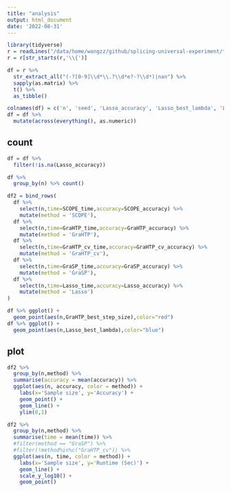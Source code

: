 ```yaml
---
title: "analysis"
output: html_document
date: '2022-08-31'
---
```


```r
library(tidyverse)
r = readLines("/data/home/wangzz/github/splicing-universal-experiment/total_experiment/experiment/logistic.out")
r = r[str_starts(r,'\\{')]
```


```r
df = r %>% 
  str_extract_all("(-?[0-9]\\d*\\.?\\d*e?-?\\d*)|nan") %>% 
  sapply(as.matrix) %>% 
  t() %>% 
  as_tibble()
```


```r
colnames(df) = c('n', 'seed', 'Lasso_accuracy', 'Lasso_best_lambda', 'Lasso_time', 'GraHTP_accuracy', 'GraHTP_time', 'GraHTP_cv_accuracy', 'GraHTP_best_step_size', 'GraHTP_cv_time', 'GraSP_accuracy', 'GraSP_time', 'SCOPE_accuracy', 'SCOPE_time')
df = df %>% 
  mutate(across(everything(), as.numeric)) 
```

## count

```r
df = df %>%
  filter(!is.na(Lasso_accuracy))
```


```r
df %>% 
  group_by(n) %>% count()
```





```r
df2 = bind_rows(
  df %>% 
    select(n,time=SCOPE_time,accuracy=SCOPE_accuracy) %>% 
    mutate(method = 'SCOPE'),
  df %>% 
    select(n,time=GraHTP_time,accuracy=GraHTP_accuracy) %>% 
    mutate(method = 'GraHTP'),
  df %>% 
    select(n,time=GraHTP_cv_time,accuracy=GraHTP_cv_accuracy) %>% 
    mutate(method = 'GraHTP_cv'),
  df %>% 
    select(n,time=GraSP_time,accuracy=GraSP_accuracy) %>% 
    mutate(method = 'GraSP'),
  df %>% 
    select(n,time=Lasso_time,accuracy=Lasso_accuracy) %>% 
    mutate(method = 'Lasso')
)
```


```r
df %>% ggplot() +
  geom_point(aes(n,GraHTP_best_step_size),color="red") 
df %>% ggplot() +
  geom_point(aes(n,Lasso_best_lambda),color="blue")
```

## plot


```r
df2 %>% 
  group_by(n,method) %>% 
  summarise(accuracy = mean(accuracy)) %>% 
  ggplot(aes(n, accuracy, color = method)) +
    labs(x='Sample size', y='Accuracy') +
    geom_point() +
    geom_line() + 
    ylim(0,1)
```

```r
df2 %>% 
  group_by(n,method) %>% 
  summarise(time = mean(time)) %>% 
  #filter(method == "GraSP") %>% 
  #filter(!method%in%c("GraHTP_cv")) %>% 
  ggplot(aes(n, time, color = method)) +
    labs(x='Sample size', y='Runtime (Sec)') +
    geom_line() +
    scale_y_log10() +
    geom_point() 
  
```
